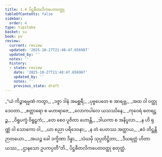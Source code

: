 ```yaml
---
title: 1.4 ပိဋ္ဌဓီတလိကပေတဝတ္ထု
tableOfContents: false
sidebar:
  order: 4
type: tipitaka
basket: su
book: pv
review:
  current: review
  updated: '2025-10-27T21:48:47.656987'
  updated_by: ''
  notes: ''
  history:
  - state: review
    date: '2025-10-27T21:48:47.656987'
    updated_by: ''
    notes: ''
    previous_state: draft
---
```



<ReviewStatus review={frontmatter.review} showDetails={true} />

<HypothesisAnnotation frontmatter={frontmatter} />

<DynamicBreadcrumb />

<Division number="10" book="pv" e="ch" v="19" p="128">

<Paragraph number="14" type="verses" book="pv">
_“ယံ ကိဉ္စာရမ္မဏံ ကတွာ,_  
_ဒဇ္ဇာ ဒါနံ အမစ္ဆရီ;_  
_ပုဗ္ဗပေတေ စ အာရဗ္ဘ,_  
_အထ ဝါ ဝတ္ထုဒေဝတာ._  

</Paragraph>

</Division>
<Division number="11" book="pv" e="ch" v="19" p="128">

<Paragraph number="15" type="verses" book="pv">
_စတ္တာရော စ မဟာရာဇေ,_  
_လောကပါလေ ယသဿိနေ;_  
_ကုဝေရံ ဓတရဋ္ဌဉ္စ,_  
_ဝိရူပက္ခံ ဝိရူဠှကံ;_  
_တေ စေဝ ပူဇိတာ ဟောန္တိ,_  
_ဒါယကာ စ အနိပ္ဖလာ._  

</Paragraph>

</Division>
<Division number="12" book="pv" e="ch" v="19" p="129">

<Paragraph number="16" type="verses" book="pv">
_န ဟိ ရုဏ္ဏံ ဝါ သောကော ဝါ,_  
_ယာ စညာ ပရိဒေဝနာ;_  
_န တံ ပေတဿ အတ္ထာယ,_  
_ဧဝံ တိဋ္ဌန္တိ ဉာတယော._  

</Paragraph>

</Division>
<Division number="13" book="pv" e="ch" v="19" p="129">

<Paragraph number="17" type="verses" book="pv">
_အယဉ္စ ခေါ ဒက္ခိဏာ ဒိန္နာ,_  
_သံဃမှိ သုပ္ပတိဋ္ဌိတာ;_  
_ဒီဃရတ္တံ ဟိတာယဿ,_  
_ဌာနသော ဥပကပ္ပတီ”တိ._  


</Paragraph>
</Division>

<Paragraph number="18" type="center" book="pv">
ပိဋ္ဌဓီတလိကပေတဝတ္ထု စတုတ္ထံ.
</Paragraph>